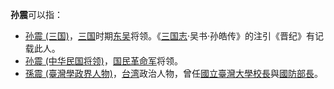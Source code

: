 '''孙震'''可以指：
* [[孙震_(三国)|孙震 (三国)]]，[[三国|三国]]时期[[孙吴|东吴]]将领。《[[三国志|三国志]]·吴书·孙皓传》的注引《晋纪》有记载此人。
* [[孙震_(中华民国将领)|孙震 (中华民国将领)]]，[[国民革命军|国民革命军]]将领。
* [[孫震_(臺灣學政界人物)|孫震 (臺灣學政界人物)]]，[[台湾|台湾]]政治人物，曾任[[國立臺灣大學|國立臺灣大學]][[校長|校長]]與[[中華民國國防部|國防部長]]。

{{消歧义|Cat=二字孙姓人名消歧义|zhen}}